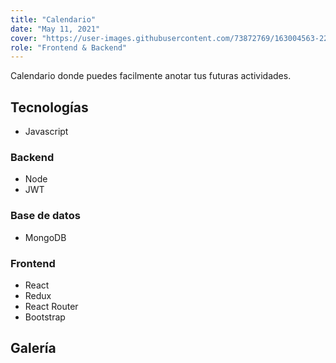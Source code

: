 ```yaml
---
title: "Calendario"
date: "May 11, 2021"
cover: "https://user-images.githubusercontent.com/73872769/163004563-22d01b5b-d30d-4da2-94cd-36c4f865ea71.png"
role: "Frontend & Backend"
---
```


Calendario donde puedes facilmente anotar tus futuras actividades.

## Tecnologías

- Javascript

### Backend

- Node
- JWT

### Base de datos

- MongoDB

### Frontend

- React
- Redux
- React Router
- Bootstrap

## Galería

<GalleryImage
  alt="calendar"
  image="https://user-images.githubusercontent.com/73872769/163004563-22d01b5b-d30d-4da2-94cd-36c4f865ea71.png"
  caption="The calendar. You can alternate between month, week, day and 
schedule"
/>

<GalleryImage
  alt="create event"
  image="https://user-images.githubusercontent.com/73872769/163004606-2a75d9c2-86e1-4631-9074-f7c3dc7f2f5e.png"
  caption="Creating an event"
/>
